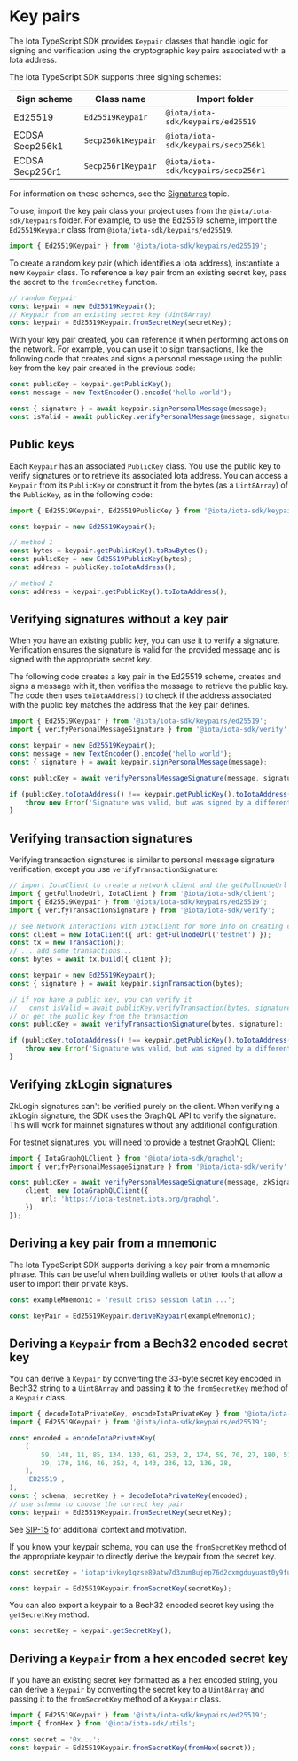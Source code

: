 # Key pairs

The Iota TypeScript SDK provides `Keypair` classes that handle logic for signing and verification
using the cryptographic key pairs associated with a Iota address.

The Iota TypeScript SDK supports three signing schemes:

| Sign scheme     | Class name         | Import folder                    |
| --------------- | ------------------ | -------------------------------- |
| Ed25519         | `Ed25519Keypair`   | `@iota/iota-sdk/keypairs/ed25519`   |
| ECDSA Secp256k1 | `Secp256k1Keypair` | `@iota/iota-sdk/keypairs/secp256k1` |
| ECDSA Secp256r1 | `Secp256r1Keypair` | `@iota/iota-sdk/keypairs/secp256r1` |

For information on these schemes, see the
[Signatures](https://docs.iota.org/concepts/cryptography/transaction-auth/signatures) topic.

To use, import the key pair class your project uses from the `@iota/iota-sdk/keypairs` folder. For
example, to use the Ed25519 scheme, import the `Ed25519Keypair` class from
`@iota/iota-sdk/keypairs/ed25519`.

```typescript
import { Ed25519Keypair } from '@iota/iota-sdk/keypairs/ed25519';
```

To create a random key pair (which identifies a Iota address), instantiate a new `Keypair` class. To
reference a key pair from an existing secret key, pass the secret to the `fromSecretKey` function.

```typescript
// random Keypair
const keypair = new Ed25519Keypair();
// Keypair from an existing secret key (Uint8Array)
const keypair = Ed25519Keypair.fromSecretKey(secretKey);
```

With your key pair created, you can reference it when performing actions on the network. For
example, you can use it to sign transactions, like the following code that creates and signs a
personal message using the public key from the key pair created in the previous code:

```typescript
const publicKey = keypair.getPublicKey();
const message = new TextEncoder().encode('hello world');

const { signature } = await keypair.signPersonalMessage(message);
const isValid = await publicKey.verifyPersonalMessage(message, signature);
```

## Public keys

Each `Keypair` has an associated `PublicKey` class. You use the public key to verify signatures or
to retrieve its associated Iota address. You can access a `Keypair` from its `PublicKey` or construct
it from the bytes (as a `Uint8Array`) of the `PublicKey`, as in the following code:

```typescript
import { Ed25519Keypair, Ed25519PublicKey } from '@iota/iota-sdk/keypairs/ed25519';

const keypair = new Ed25519Keypair();

// method 1
const bytes = keypair.getPublicKey().toRawBytes();
const publicKey = new Ed25519PublicKey(bytes);
const address = publicKey.toIotaAddress();

// method 2
const address = keypair.getPublicKey().toIotaAddress();
```

## Verifying signatures without a key pair

When you have an existing public key, you can use it to verify a signature. Verification ensures the
signature is valid for the provided message and is signed with the appropriate secret key.

The following code creates a key pair in the Ed25519 scheme, creates and signs a message with it,
then verifies the message to retrieve the public key. The code then uses `toIotaAddress()` to check
if the address associated with the public key matches the address that the key pair defines.

```typescript
import { Ed25519Keypair } from '@iota/iota-sdk/keypairs/ed25519';
import { verifyPersonalMessageSignature } from '@iota/iota-sdk/verify';

const keypair = new Ed25519Keypair();
const message = new TextEncoder().encode('hello world');
const { signature } = await keypair.signPersonalMessage(message);

const publicKey = await verifyPersonalMessageSignature(message, signature);

if (publicKey.toIotaAddress() !== keypair.getPublicKey().toIotaAddress()) {
	throw new Error('Signature was valid, but was signed by a different key pair');
}
```

## Verifying transaction signatures

Verifying transaction signatures is similar to personal message signature verification, except you
use `verifyTransactionSignature`:

```typescript
// import IotaClient to create a network client and the getFullnodeUrl helper function
import { getFullnodeUrl, IotaClient } from '@iota/iota-sdk/client';
import { Ed25519Keypair } from '@iota/iota-sdk/keypairs/ed25519';
import { verifyTransactionSignature } from '@iota/iota-sdk/verify';

// see Network Interactions with IotaClient for more info on creating clients
const client = new IotaClient({ url: getFullnodeUrl('testnet') });
const tx = new Transaction();
// ... add some transactions...
const bytes = await tx.build({ client });

const keypair = new Ed25519Keypair();
const { signature } = await keypair.signTransaction(bytes);

// if you have a public key, you can verify it
//   const isValid = await publicKey.verifyTransaction(bytes, signature);
// or get the public key from the transaction
const publicKey = await verifyTransactionSignature(bytes, signature);

if (publicKey.toIotaAddress() !== keypair.getPublicKey().toIotaAddress()) {
	throw new Error('Signature was valid, but was signed by a different keyPair');
}
```

## Verifying zkLogin signatures

ZkLogin signatures can't be verified purely on the client. When verifying a zkLogin signature, the
SDK uses the GraphQL API to verify the signature. This will work for mainnet signatures without any
additional configuration.

For testnet signatures, you will need to provide a testnet GraphQL Client:

```typescript
import { IotaGraphQLClient } from '@iota/iota-sdk/graphql';
import { verifyPersonalMessageSignature } from '@iota/iota-sdk/verify';

const publicKey = await verifyPersonalMessageSignature(message, zkSignature, {
	client: new IotaGraphQLClient({
		url: 'https://iota-testnet.iota.org/graphql',
	}),
});
```

## Deriving a key pair from a mnemonic

The Iota TypeScript SDK supports deriving a key pair from a mnemonic phrase. This can be useful when
building wallets or other tools that allow a user to import their private keys.

```typescript
const exampleMnemonic = 'result crisp session latin ...';

const keyPair = Ed25519Keypair.deriveKeypair(exampleMnemonic);
```

## Deriving a `Keypair` from a Bech32 encoded secret key

You can derive a `Keypair` by converting the 33-byte secret key encoded in Bech32 string to a
`Uint8Array` and passing it to the `fromSecretKey` method of a `Keypair` class.

```typescript
import { decodeIotaPrivateKey, encodeIotaPrivateKey } from '@iota/iota-sdk/cryptography';
import { Ed25519Keypair } from '@iota/iota-sdk/keypairs/ed25519';

const encoded = encodeIotaPrivateKey(
	[
		59, 148, 11, 85, 134, 130, 61, 253, 2, 174, 59, 70, 27, 180, 51, 107, 94, 203, 174, 253, 102,
		39, 170, 146, 46, 252, 4, 143, 236, 12, 136, 28,
	],
	'ED25519',
);
const { schema, secretKey } = decodeIotaPrivateKey(encoded);
// use schema to choose the correct key pair
const keypair = Ed25519Keypair.fromSecretKey(secretKey);
```

See [SIP-15](https://github.com/sui-foundation/sips/blob/main/sips/sip-15.md) for additional context
and motivation.

If you know your keypair schema, you can use the `fromSecretKey` method of the appropriate keypair
to directly derive the keypair from the secret key.

```typescript
const secretKey = 'iotaprivkey1qzse89atw7d3zum8ujep76d2cxmgduyuast0y9fu23xcl0mpafgkktllhyc';

const keypair = Ed25519Keypair.fromSecretKey(secretKey);
```

You can also export a keypair to a Bech32 encoded secret key using the `getSecretKey` method.

```typescript
const secretKey = keypair.getSecretKey();
```

## Deriving a `Keypair` from a hex encoded secret key

If you have an existing secret key formatted as a hex encoded string, you can derive a `Keypair` by
converting the secret key to a `Uint8Array` and passing it to the `fromSecretKey` method of a
`Keypair` class.

```typescript
import { Ed25519Keypair } from '@iota/iota-sdk/keypairs/ed25519';
import { fromHex } from '@iota/iota-sdk/utils';

const secret = '0x...';
const keypair = Ed25519Keypair.fromSecretKey(fromHex(secret));
```

